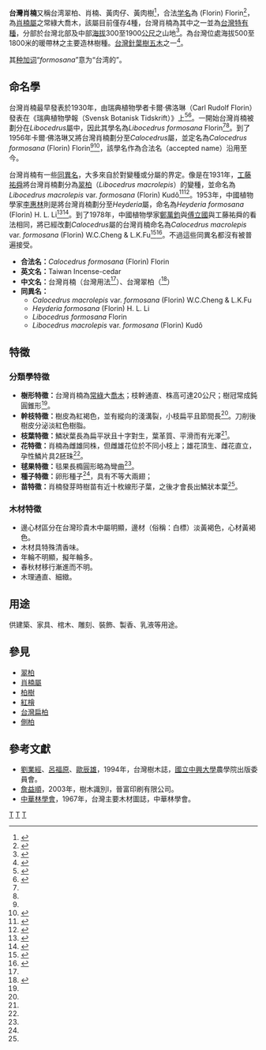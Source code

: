 {{Speciesbox
| image = Calocedrus macrolepis var formosana4.jpg
| image_caption = 
| status = EN
| status_system = IUCN3.1
| taxon = Calocedrus formosana
| authority = (Florin) Florin, 2010
| synonyms =
* ''Calocedrus macrolepis var. formosana'' (Florin) W.C.Cheng & L.K.Fu
* ''Heyderia formosana'' (Florin) H.L.Li
* ''Libocedrus formosana'' Florin
* ''Libocedrus macrolepis'' subsp. ''formosana'' (Florin) Kudô
* ''Libocedrus macrolepis'' var. ''formosana'' (Florin) Kudô
}}

'''台灣肖楠'''又稱台湾翠柏、肖楠、黃肉仔、黃肉樹<ref>{{Cite book|edition=[Xiu ding gai ban]|chapter=|url=https://www.worldcat.org/oclc/1013920854|publisher=Zhong hua yi zhi sen lin zhi wu yan jiu xie hui|date=min 106.08|location=Tai zhong shi|isbn=9789574348336|oclc=1013920854|first=|last=劉業經|last2=歐辰雄|title=臺灣樹木誌|first2=|first3=|last3=呂福原}}</ref>，合法[[学名|学名]]為{{lang|la|'''''Calocedrus formosana'''''}} (Florin) Florin<ref name=":2">{{Cite web|url=http://www.theplantlist.org/tpl1.1/record/kew-2692989|title=Calocedrus formosana (Florin) Florin — The Plant List|accessdate=2018-10-09|work=www.theplantlist.org|language=en|archive-date=2021-05-01|archive-url=https://web.archive.org/web/20210501192359/http://www.theplantlist.org/tpl1.1/record/kew-2692989|dead-url=no}}</ref>，為[[肖楠屬|肖楠屬]]之常綠大喬木，該屬目前僅存4種，台灣肖楠為其中之一並為[[台灣特有種|台灣特有種]]，分部於台灣北部及中部[[海拔|海拔]]300至1900[[公尺|公尺]]之山地<ref name=":1">{{cite web|url=http://taibif.org.tw/flower/detail.php?sc=Heyderia+formosana|title=Heyderia formosana 臺灣肖楠(黃肉仔;臺灣翠柏;肖楠) 2010 臺北國際花卉博覽會植栽資料與數位典藏整合查詢系統|accessdate=2014-03-06|archive-date=2014-03-06|archive-url=https://web.archive.org/web/20140306090341/http://taibif.org.tw/flower/detail.php?sc=Heyderia+formosana|dead-url=yes}}</ref>。為台灣位處海拔500至1800米的暖帶林之主要造林樹種。[[台灣五木|台灣針葉樹五木]]之一<ref name=":0">{{Cite web|url=http://recreation.forest.gov.tw/RWD/lib_3_4_1.aspx?BIO_ID=107|title=森態資料庫介紹|accessdate=2018-10-09|author=|date=|work=recreation.forest.gov.tw|publisher=台灣山林悠遊網|archive-url=https://web.archive.org/web/20181010011410/http://recreation.forest.gov.tw/RWD/lib_3_4_1.aspx?BIO_ID=107|archive-date=2018-10-10|dead-url=yes}}</ref>。

其[[种加词|种加词]]“''formosana''”意为“台湾的”。

== 命名學 ==
台灣肖楠最早發表於1930年，由瑞典植物學者卡爾·佛洛琳（Carl Rudolf Florin）發表在《瑞典植物學報（Svensk Botanisk Tidskrift）》上<ref name=":3">{{Cite web|title=World Checklist of Selected Plant Families: Royal Botanic Gardens, Kew|url=https://wcsp.science.kew.org/namedetail.do?name_id=377856|accessdate=2021-04-30|work=wcsp.science.kew.org|archive-date=2021-05-01|archive-url=https://web.archive.org/web/20210501110754/https://wcsp.science.kew.org/namedetail.do?name_id=377856|dead-url=no}}</ref><ref name=":4">{{Cite web|title=Libocedrus formosana Florin — The Plant List|url=http://www.theplantlist.org/tpl1.1/record/kew-2338393|accessdate=2021-04-30|work=www.theplantlist.org|archive-date=2021-04-30|archive-url=https://web.archive.org/web/20210430133838/http://www.theplantlist.org/tpl1.1/record/kew-2338393|dead-url=no}}</ref>。一開始台灣肖楠被劃分在''Libocedrus''屬中，因此其學名為''Libocedrus formosana'' Florin<ref name=":3" /><ref name=":4" />。到了1956年卡爾·佛洛琳又將台灣肖楠劃分至''Calocedrus''屬，並定名為''Calocedrus formosana'' (Florin) Florin<ref name=":2" /><ref>{{Cite web|title=World Checklist of Selected Plant Families: Royal Botanic Gardens, Kew|url=https://wcsp.science.kew.org/acceptedRef.do;jsessionid=C54B05DC82ABF6C65B9281D3529DD281.kppapp06-wcsp?name_id=382425|accessdate=2021-04-30|work=wcsp.science.kew.org|archive-date=2021-05-01|archive-url=https://web.archive.org/web/20210501195037/https://wcsp.science.kew.org/acceptedRef.do;jsessionid=C54B05DC82ABF6C65B9281D3529DD281.kppapp06-wcsp?name_id=382425|dead-url=no}}</ref>，該學名作為合法名（accepted name）沿用至今。

台灣肖楠有一些[[異名|同異名]]，大多來自於對變種或分屬的界定。像是在1931年，[[工藤祐舜|工藤祐舜]]將台灣肖楠劃分為[[翠柏|翠柏]]（''Libocedrus macrolepis''）的變種，並命名為''Libocedrus macrolepis'' var. ''formosana'' (Florin) Kudô<ref>{{Cite web|title=Libocedrus macrolepis var. formosana (Florin) Kudô — The Plant List|url=http://www.theplantlist.org/tpl1.1/record/kew-2871296|accessdate=2021-04-30|work=www.theplantlist.org|archive-date=2021-04-30|archive-url=https://web.archive.org/web/20210430143824/http://www.theplantlist.org/tpl1.1/record/kew-2871296|dead-url=no}}</ref><ref>{{Cite web|title=World Checklist of Selected Plant Families: Royal Botanic Gardens, Kew|url=https://wcsp.science.kew.org/namedetail.do?name_id=385752|accessdate=2021-04-30|work=wcsp.science.kew.org|archive-date=2021-05-01|archive-url=https://web.archive.org/web/20210501130215/https://wcsp.science.kew.org/namedetail.do?name_id=385752|dead-url=no}}</ref>。1953年，中國植物學家[[李惠林|李惠林]]則是將台灣肖楠劃分至''Heyderia''屬，命名為''Heyderia formosana'' (Florin) H. L. Li<ref>{{Cite web|title=Heyderia formosana (Florin) H.L.Li — The Plant List|url=http://www.theplantlist.org/tpl1.1/record/kew-2849004|accessdate=2021-04-30|work=www.theplantlist.org|archive-date=2021-04-30|archive-url=https://web.archive.org/web/20210430143824/http://www.theplantlist.org/tpl1.1/record/kew-2849004|dead-url=no}}</ref><ref>{{Cite web|title=World Checklist of Selected Plant Families: Royal Botanic Gardens, Kew|url=https://wcsp.science.kew.org/namedetail.do?name_id=385521|accessdate=2021-04-30|work=wcsp.science.kew.org|archive-date=2021-05-01|archive-url=https://web.archive.org/web/20210501105912/https://wcsp.science.kew.org/namedetail.do?name_id=385521|dead-url=no}}</ref>。到了1978年，中國植物學家[[郑万钧|鄭萬鈞]]與[[傅立國|傅立國]]與工藤祐舜的看法相同，將已經改劃''Calocedrus''屬的台灣肖楠命名為''Calocedrus macrolepis'' var. ''formosana'' (Florin) W.C.Cheng & L.K.Fu<ref>{{Cite web|title=Calocedrus macrolepis var. formosana (Florin) W.C.Cheng & L.K.Fu — The Plant List|url=http://www.theplantlist.org/tpl1.1/record/kew-2692991|accessdate=2021-04-30|work=www.theplantlist.org|archive-date=2021-04-30|archive-url=https://web.archive.org/web/20210430143825/http://www.theplantlist.org/tpl1.1/record/kew-2692991|dead-url=no}}</ref><ref>{{Cite web|title=World Checklist of Selected Plant Families: Royal Botanic Gardens, Kew|url=https://wcsp.science.kew.org/namedetail.do?name_id=382427|accessdate=2021-04-30|work=wcsp.science.kew.org|archive-date=2021-05-01|archive-url=https://web.archive.org/web/20210501030050/https://wcsp.science.kew.org/namedetail.do?name_id=382427|dead-url=no}}</ref>。不過這些同異名都沒有被普遍接受。
*'''合法名：'''''Calocedrus formosana'' (Florin) Florin
* '''英文名：'''Taiwan Incense-cedar
* '''中文名：'''台灣肖楠（台灣用法<ref name=":1" />）、台灣翠柏（<ref>{{Cite web|url=http://www.efloras.org/florataxon.aspx?flora_id=2&taxon_id=200005407|title=Calocedrus macrolepis var. formosana in Flora of China|accessdate=2018-10-11|author=|date=|work=www.efloras.org|publisher=|archive-date=2016-03-03|archive-url=https://web.archive.org/web/20160303214314/http://www.efloras.org/florataxon.aspx?flora_id=2&taxon_id=200005407|dead-url=no}}</ref>）
* '''同異名：'''
**''Calocedrus macrolepis'' var. ''formosana'' (Florin) W.C.Cheng & L.K.Fu
**''Heyderia formosana'' (Florin) H. L. Li
**''Libocedrus formosana'' Florin
**''Libocedrus macrolepis'' var. ''formosana'' (Florin) Kudô

==特徵==

=== 分類學特徵 ===

* '''樹形特徵：'''台灣肖楠為[[常绿植物|常綠]]大[[乔木|喬木]]；枝幹通直、株高可達20公尺；樹冠常成鈍圓錐形<ref name=":0" />。
* '''幹枝特徵：'''樹皮為紅褐色，並有縱向的淺溝裂，小枝扁平且節間長<ref name=":0" />。刀削後樹皮分泌淡紅色樹脂。
* '''枝葉特徵：'''鱗狀葉長為扁平狀且十字對生，葉革質、平滑而有光澤<ref name=":0" />。
* '''花特徵：'''肖楠為雌雄同株，但雌雄花位於不同小枝上；雄花頂生、雌花直立，孕性鱗片具2胚珠<ref name=":0" />。
* '''毬果特徵：'''毯果長橢圓形略為彎曲<ref name=":0" />。
* '''種子特徵：'''卵形種子<ref name=":0" />，具有不等大兩翅；
* '''苗特徵：'''肖楠發芽時樹苗有近十枚線形子葉，之後才會長出鱗狀本葉<ref name=":0" />。

=== 木材特徵 ===
*邊心材區分在台灣珍貴木中屬明顯，邊材（俗稱：白標）淡黃褐色，心材黃褐色。
*木材具特殊清香味。
*年輪不明顯，擬年輪多。
*春秋材移行漸進而不明。
*木理通直、細緻。

==用途==
供建築、家具、棺木、雕刻、裝飾、製香、乳液等用途。

==參見==
*[[翠柏|翠柏]]
*[[翠柏属|肖楠屬]]
*[[柏科|柏樹]]
*[[紅檜|紅檜]]
*[[台灣扁柏|台灣扁柏]]
*[[侧柏|側柏]]

==參考文獻==
{{refbegin}}
{{reflist}}
*[[劉業經|劉業經]]、[[呂福原|呂福原]]、[[歐辰雄|歐辰雄]]，1994年，台灣樹木誌，[[國立中興大學|國立中興大學]]農學院出版委員會。
*[[詹益順|詹益順]]，2003年，樹木識別I，晉富印刷有限公司。
*[[中華林學會|中華林學會]]，1967年，台灣主要木材圖誌，中華林學會。
{{refend}}

{{Taxonbar|from=Q146734}}

[[Category:翠柏属|T]]
[[Category:臺灣特有植物|T]]
[[Category:2010年描述的植物|T]]